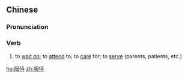 ==Chinese==
{{zh-forms|alt=服事,伏侍}}

===Pronunciation===
{{zh-pron
|m=fúshì
|c=fuk6 si6
|mn=ho̍k-sāi/ho̍k-sī
|cat=v
}}

===Verb===
{{zh-verb}}

# to [[wait on]]; to [[attend]] to; to [[care]] for; to [[serve]] (parents, patients, etc.)

[[hu:服侍]]
[[zh:服侍]]